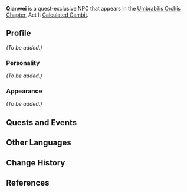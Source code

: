 {{Meta
<!--Remove this template after adding the missing info-->
|missing_NPC_profile  = yes
}}
{{Character Infobox
|type             = Quest NPC
|image            = NPC Qianwei.png
|region           = Liyue
|voiceEN          = [[imdb:nm6593837|Daniel J. Edwards]]<ref name="Daniel Edwards">Twitter: [https://twitter.com/Jackydan513/status/1546870585514496000 EN VA Self Announcement]</ref>
}}
'''Qianwei''' is a quest-exclusive NPC that appears in the [[Umbrabilis Orchis Chapter]], Act I: [[Calculated Gambit]].

==Profile==
<!-- Detailed story/lore information goes here. -->
''(To be added.)''

===Personality===
''(To be added.)''

===Appearance===
<!-- Keep appearance section short and concise. Limit to 2 paragraphs with 3-4 sentences each. -->
''(To be added.)''

==Quests and Events==
{{Quests and Events}}

==Other Languages==
{{Other Languages
|default_hidden = 1
|en      = Qianwei
|zhs     = 乾玮
|zhs_rm  = Qiánwěi
|zht     = 乾瑋
|zht_rm  = Qiánwěi
|ja      = 乾瑋
|ja_rm   = Kan'i<ref>{{Ref/Quest|Seven-Star Selection|note=Japanese Voice-Over}}</ref>
|ko      = {{tt|건위|乾瑋}}
|ko_rm   = Geonwi
|es      = Chianwei
|fr      = Qianwei
|ru      = Цянь Вэй
|th      = Qianwei
|vi      = Qianwei
|de      = Qianwei
|id      = Qianwei
|pt      = Qianwei
|tr      = Qianwei
|it      = Qianwei
}}

==Change History==
{{Change History|2.7}}

==References==
{{Reflist}}